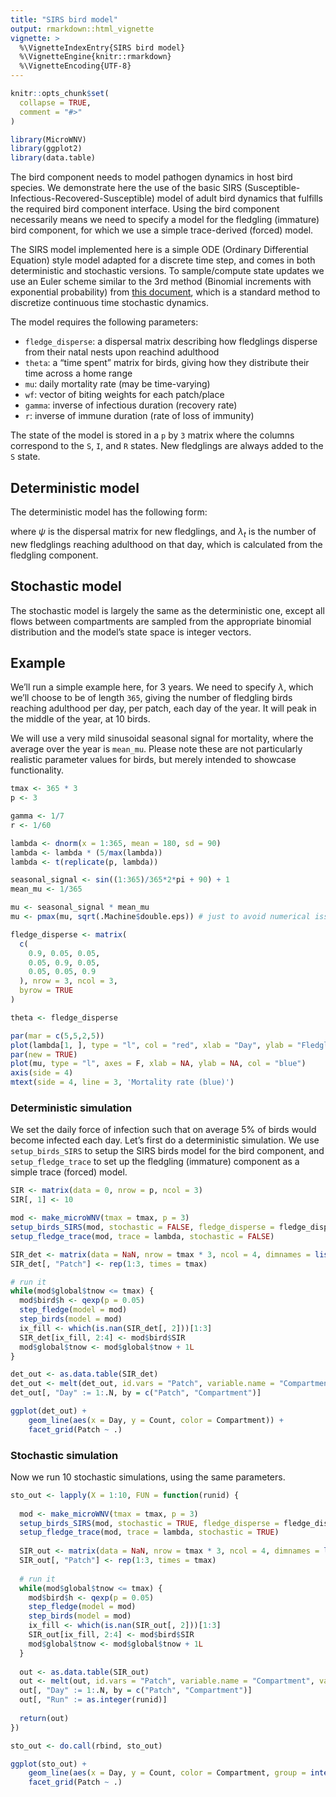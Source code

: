 ```yaml
---
title: "SIRS bird model"
output: rmarkdown::html_vignette
vignette: >
  %\VignetteIndexEntry{SIRS bird model}
  %\VignetteEngine{knitr::rmarkdown}
  %\VignetteEncoding{UTF-8}
---
```


```r
knitr::opts_chunk$set(
  collapse = TRUE,
  comment = "#>"
)
```

```r
library(MicroWNV)
library(ggplot2)
library(data.table)
```

The bird component needs to model pathogen dynamics in host bird species. We demonstrate
here the use of the basic SIRS (Susceptible-Infectious-Recovered-Susceptible) model
of adult bird dynamics that fulfills the required bird component interface. Using
the bird component necessarily means we need to specify a model for the fledgling (immature)
bird component, for which we use a simple trace-derived (forced) model.

The SIRS model implemented here is a simple ODE (Ordinary Differential Equation)
style model adapted for a discrete time step, and comes in both deterministic
and stochastic versions. To sample/compute state updates we use an Euler scheme
similar to the 3rd method (Binomial increments with exponential probability) from
[this document](https://kingaa.github.io/short-course/stochsim/stochsim.html#eulers-method-for-a-discrete-sir-model),
which is a standard method to discretize continuous time stochastic dynamics.

The model requires the following parameters:
  
  * `fledge_disperse`: a dispersal matrix describing how fledglings disperse
  from their natal nests upon reachind adulthood
  * `theta`: a "time spent" matrix for birds, giving how they distribute their
  time across a home range
  * `mu`: daily mortality rate (may be time-varying)
  * `wf`: vector of biting weights for each patch/place
  * `gamma`: inverse of infectious duration (recovery rate)
  * `r`: inverse of immune duration (rate of loss of immunity)

The state of the model is stored in a `p` by `3` matrix where the columns correspond
to the `S`, `I`, and `R` states. New fledglings are always added to the `S` state.

## Deterministic model

The deterministic model has the following form:

\begin{equation}
S_{t+1} = e^{-(\mu_{t} + h_{t})} S_{t} + (1 - e^{-(\mu_{t} + \gamma)}) \left( \frac{r}{\mu_{t} + r} \right) R_{t} + (\lambda_{t} \cdot \psi) \\
I_{t+1} = e^{-(\mu_{t} + \gamma)} E_{t} + (1 - e^{-(\mu_{t} + h_{t})}) \left( \frac{h_{t}}{\mu_{t} + h_{t}} \right) S_{t} \\
R_{t+1} = e^{-(\mu_{t} + r)} R_{t} + (1 - e^{-(\mu_{t} + \gamma)}) \left( \frac{\gamma}{\mu_{t} + \gamma} \right) I_{t} \\
\end{equation}

where $\psi$ is the dispersal matrix for new fledglings, and $\lambda_{t}$ is the number
of new fledglings reaching adulthood on that day, which is calculated from the 
fledgling component.

## Stochastic model

The stochastic model is largely the same as the deterministic one, except all flows
between compartments are sampled from the appropriate binomial distribution and 
the model's state space is integer vectors.

## Example

We'll run a simple example here, for 3 years. We need to specify $\lambda$, which
we'll choose to be of length `365`, giving the number of fledgling birds reaching adulthood per day,
per patch, each day of the year. It will peak in the middle of the year, at 10 birds.

We will use a very mild sinusoidal seasonal signal for mortality, where the average
over the year is `mean_mu`. Please note these are not particularly realistic
parameter values for birds, but merely intended to showcase functionality.

```r
tmax <- 365 * 3
p <- 3

gamma <- 1/7
r <- 1/60

lambda <- dnorm(x = 1:365, mean = 180, sd = 90)
lambda <- lambda * (5/max(lambda))
lambda <- t(replicate(p, lambda))

seasonal_signal <- sin((1:365)/365*2*pi + 90) + 1
mean_mu <- 1/365

mu <- seasonal_signal * mean_mu
mu <- pmax(mu, sqrt(.Machine$double.eps)) # just to avoid numerical issues

fledge_disperse <- matrix(
  c(
    0.9, 0.05, 0.05,
    0.05, 0.9, 0.05,
    0.05, 0.05, 0.9
  ), nrow = 3, ncol = 3, 
  byrow = TRUE
)

theta <- fledge_disperse

par(mar = c(5,5,2,5))
plot(lambda[1, ], type = "l", col = "red", xlab = "Day", ylab = "Fledgling births (red)")
par(new = TRUE)
plot(mu, type = "l", axes = F, xlab = NA, ylab = NA, col = "blue")
axis(side = 4)
mtext(side = 4, line = 3, 'Mortality rate (blue)')
```

### Deterministic simulation

We set the daily force of infection such that on average $5\%$ of birds would become infected each day.
Let's first do a deterministic simulation. We use `setup_birds_SIRS`
to setup the SIRS birds model for the bird component, and `setup_fledge_trace` to set up
the fledgling (immature) component as a simple trace (forced) model.

```r
SIR <- matrix(data = 0, nrow = p, ncol = 3)
SIR[, 1] <- 10

mod <- make_microWNV(tmax = tmax, p = 3)
setup_birds_SIRS(mod, stochastic = FALSE, fledge_disperse = fledge_disperse, theta = theta, SIR = SIR, mu = mu, gamma = gamma, r = r)
setup_fledge_trace(mod, trace = lambda, stochastic = FALSE)

SIR_det <- matrix(data = NaN, nrow = tmax * 3, ncol = 4, dimnames = list(NULL, c("Patch", "S", "I", "R")))
SIR_det[, "Patch"] <- rep(1:3, times = tmax)

# run it
while(mod$global$tnow <= tmax) {
  mod$bird$h <- qexp(p = 0.05)
  step_fledge(model = mod)
  step_birds(model = mod)
  ix_fill <- which(is.nan(SIR_det[, 2]))[1:3]
  SIR_det[ix_fill, 2:4] <- mod$bird$SIR
  mod$global$tnow <- mod$global$tnow + 1L
}

det_out <- as.data.table(SIR_det)
det_out <- melt(det_out, id.vars = "Patch", variable.name = "Compartment", value.name = "Count")
det_out[, "Day" := 1:.N, by = c("Patch", "Compartment")]

ggplot(det_out) +
    geom_line(aes(x = Day, y = Count, color = Compartment)) +
    facet_grid(Patch ~ .)
```

### Stochastic simulation

Now we run 10 stochastic simulations, using the same parameters.

```r
sto_out <- lapply(X = 1:10, FUN = function(runid) {
  
  mod <- make_microWNV(tmax = tmax, p = 3)
  setup_birds_SIRS(mod, stochastic = TRUE, fledge_disperse = fledge_disperse, theta = theta, SIR = SIR, mu = mu, gamma = gamma, r = r)
  setup_fledge_trace(mod, trace = lambda, stochastic = TRUE)
  
  SIR_out <- matrix(data = NaN, nrow = tmax * 3, ncol = 4, dimnames = list(NULL, c("Patch", "S", "I", "R")))
  SIR_out[, "Patch"] <- rep(1:3, times = tmax)
  
  # run it
  while(mod$global$tnow <= tmax) {
    mod$bird$h <- qexp(p = 0.05)
    step_fledge(model = mod)
    step_birds(model = mod)
    ix_fill <- which(is.nan(SIR_out[, 2]))[1:3]
    SIR_out[ix_fill, 2:4] <- mod$bird$SIR
    mod$global$tnow <- mod$global$tnow + 1L
  }
  
  out <- as.data.table(SIR_out)
  out <- melt(out, id.vars = "Patch", variable.name = "Compartment", value.name = "Count")
  out[, "Day" := 1:.N, by = c("Patch", "Compartment")]
  out[, "Run" := as.integer(runid)]
    
  return(out)
})

sto_out <- do.call(rbind, sto_out)

ggplot(sto_out) +
    geom_line(aes(x = Day, y = Count, color = Compartment, group = interaction(Run, Compartment)), alpha = 0.35) +
    facet_grid(Patch ~ .)
```
